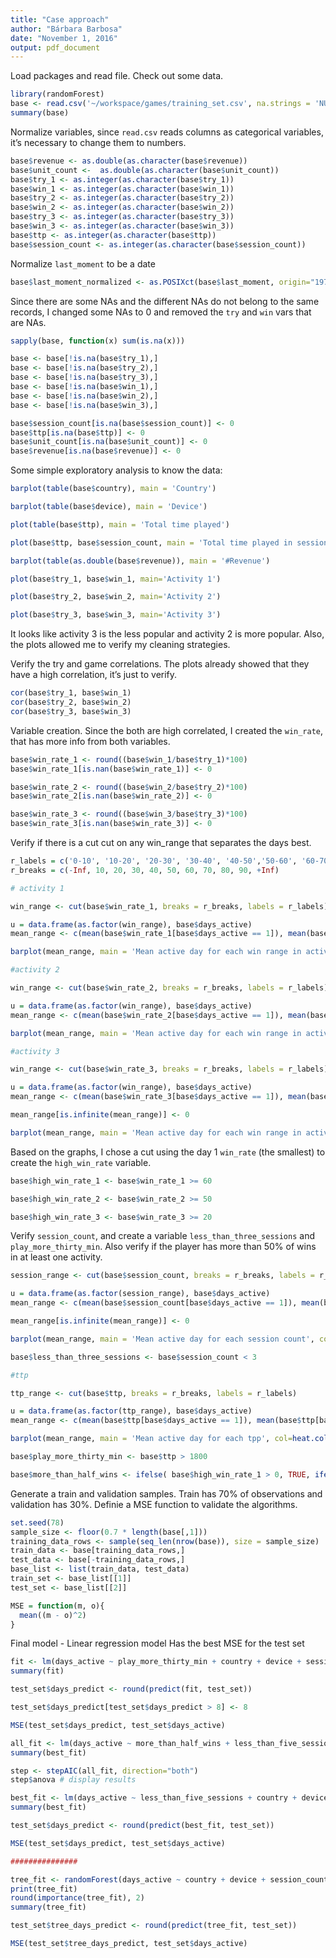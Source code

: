 ```yaml
---
title: "Case approach"
author: "Bárbara Barbosa"
date: "November 1, 2016"
output: pdf_document
---
```


Load packages and read file. Check out some data.
```r
library(randomForest)
base <- read.csv('~/workspace/games/training_set.csv', na.strings = 'NULL')
summary(base)
```

Normalize variables, since `read.csv` reads columns as categorical variables, it's necessary to change them to numbers.

```r
base$revenue <- as.double(as.character(base$revenue))
base$unit_count <-  as.double(as.character(base$unit_count))
base$try_1 <- as.integer(as.character(base$try_1))
base$win_1 <- as.integer(as.character(base$win_1))
base$try_2 <- as.integer(as.character(base$try_2))
base$win_2 <- as.integer(as.character(base$win_2))
base$try_3 <- as.integer(as.character(base$try_3))
base$win_3 <- as.integer(as.character(base$win_3))
base$ttp <- as.integer(as.character(base$ttp))
base$session_count <- as.integer(as.character(base$session_count))
```

Normalize `last_moment` to be a date
```r
base$last_moment_normalized <- as.POSIXct(base$last_moment, origin="1970-01-01")
```

Since there are some NAs and the different NAs do not belong to the same records, I changed some NAs to 0 and removed the `try` and `win` vars that are NAs.
```r
sapply(base, function(x) sum(is.na(x)))

base <- base[!is.na(base$try_1),]
base <- base[!is.na(base$try_2),]
base <- base[!is.na(base$try_3),]
base <- base[!is.na(base$win_1),]
base <- base[!is.na(base$win_2),]
base <- base[!is.na(base$win_3),]

base$session_count[is.na(base$session_count)] <- 0
base$ttp[is.na(base$ttp)] <- 0
base$unit_count[is.na(base$unit_count)] <- 0
base$revenue[is.na(base$revenue)] <- 0
```


Some simple exploratory analysis to know the data:
```r
barplot(table(base$country), main = 'Country')

barplot(table(base$device), main = 'Device')

plot(table(base$ttp), main = 'Total time played')

plot(base$ttp, base$session_count, main = 'Total time played in sessions')

barplot(table(as.double(base$revenue)), main = '#Revenue')

plot(base$try_1, base$win_1, main='Activity 1')

plot(base$try_2, base$win_2, main='Activity 2')

plot(base$try_3, base$win_3, main='Activity 3')
```

It looks like activity 3 is the less popular and activity 2 is more popular. Also, the plots allowed me to verify my cleaning strategies.

Verify the try and game correlations. The plots already showed that they have a high correlation, it's just to verify.
```r
cor(base$try_1, base$win_1)
cor(base$try_2, base$win_2)
cor(base$try_3, base$win_3)
```

Variable creation. Since the both are high correlated,  I created the `win_rate`, that has more info from both variables.  
```r
base$win_rate_1 <- round((base$win_1/base$try_1)*100)
base$win_rate_1[is.nan(base$win_rate_1)] <- 0

base$win_rate_2 <- round((base$win_2/base$try_2)*100)
base$win_rate_2[is.nan(base$win_rate_2)] <- 0

base$win_rate_3 <- round((base$win_3/base$try_3)*100)
base$win_rate_3[is.nan(base$win_rate_3)] <- 0
```


Verify if there is a cut cut on any win_range that separates the days best. 
```r

r_labels = c('0-10', '10-20', '20-30', '30-40', '40-50','50-60', '60-70', '70-80', '80-90', '90-100')
r_breaks = c(-Inf, 10, 20, 30, 40, 50, 60, 70, 80, 90, +Inf)

# activity 1

win_range <- cut(base$win_rate_1, breaks = r_breaks, labels = r_labels)

u = data.frame(as.factor(win_range), base$days_active)
mean_range <- c(mean(base$win_rate_1[base$days_active == 1]), mean(base$win_rate_1[base$days_active == 2]), mean(base$win_rate_1[base$days_active == 3]), mean(base$win_rate_1[base$days_active == 4]), mean(base$win_rate_1[base$days_active == 5]), mean(base$win_rate_1[base$days_active == 6]), mean(base$win_rate_1[base$days_active == 7]), mean(base$win_rate_1[base$days_active == 8]))

barplot(mean_range, main = 'Mean active day for each win range in activity 1', col=heat.colors(1), names.arg=c("1","2","3","4","5", "6", "7","8"))

#activity 2

win_range <- cut(base$win_rate_2, breaks = r_breaks, labels = r_labels)

u = data.frame(as.factor(win_range), base$days_active)
mean_range <- c(mean(base$win_rate_2[base$days_active == 1]), mean(base$win_rate_2[base$days_active == 2]), mean(base$win_rate_2[base$days_active == 3]), mean(base$win_rate_2[base$days_active == 4]), mean(base$win_rate_2[base$days_active == 5]), mean(base$win_rate_2[base$days_active == 6]), mean(base$win_rate_2[base$days_active == 7]), mean(base$win_rate_2[base$days_active == 8]))

barplot(mean_range, main = 'Mean active day for each win range in activity 2', col=heat.colors(1), names.arg=c("1","2","3","4","5", "6", "7","8"))

#activity 3

win_range <- cut(base$win_rate_3, breaks = r_breaks, labels = r_labels)

u = data.frame(as.factor(win_range), base$days_active)
mean_range <- c(mean(base$win_rate_3[base$days_active == 1]), mean(base$win_rate_3[base$days_active == 2]), mean(base$win_rate_3[base$days_active == 3]), mean(base$win_rate_3[base$days_active == 4]), mean(base$win_rate_3[base$days_active == 5]), mean(base$win_rate_3[base$days_active == 6]), mean(base$win_rate_3[base$days_active == 7]), mean(base$win_rate_3[base$days_active == 8]))

mean_range[is.infinite(mean_range)] <- 0

barplot(mean_range, main = 'Mean active day for each win range in activity 3', col=heat.colors(1), names.arg=c("1","2","3","4","5", "6", "7","8"))
```

Based on the graphs, I chose a cut using the day 1 `win_rate` (the smallest) to create the `high_win_rate` variable.

```r
base$high_win_rate_1 <- base$win_rate_1 >= 60

base$high_win_rate_2 <- base$win_rate_2 >= 50

base$high_win_rate_3 <- base$win_rate_3 >= 20
```

Verify `session_count`, and create a variable `less_than_three_sessions` and `play_more_thirty_min`. Also verify if the player has more than 50% of wins in at least one activity.

```r
session_range <- cut(base$session_count, breaks = r_breaks, labels = r_labels)

u = data.frame(as.factor(session_range), base$days_active)
mean_range <- c(mean(base$session_count[base$days_active == 1]), mean(base$session_count[base$days_active == 2]), mean(base$session_count[base$days_active == 3]), mean(base$session_count[base$days_active == 4]), mean(base$session_count[base$days_active == 5]), mean(base$session_count[base$days_active == 6]), mean(base$session_count[base$days_active == 7]), mean(base$session_count[base$days_active == 8]))

mean_range[is.infinite(mean_range)] <- 0

barplot(mean_range, main = 'Mean active day for each session count', col=heat.colors(1), names.arg=c("1","2","3","4","5", "6", "7","8"))

base$less_than_three_sessions <- base$session_count < 3

#ttp

ttp_range <- cut(base$ttp, breaks = r_breaks, labels = r_labels)

u = data.frame(as.factor(ttp_range), base$days_active)
mean_range <- c(mean(base$ttp[base$days_active == 1]), mean(base$ttp[base$days_active == 2]), mean(base$ttp[base$days_active == 3]), mean(base$ttp[base$days_active == 4]), mean(base$ttp[base$days_active == 5]), mean(base$ttp[base$days_active == 6]), mean(base$ttp[base$days_active == 7]), mean(base$ttp[base$days_active == 8]))

barplot(mean_range, main = 'Mean active day for each tpp', col=heat.colors(1), names.arg=c("1","2","3","4","5", "6", "7","8"))

base$play_more_thirty_min <- base$ttp > 1800

base$more_than_half_wins <- ifelse( base$high_win_rate_1 > 0, TRUE, ifelse(base$high_win_rate_2 > 0, TRUE, ifelse(base$high_win_rate_3, TRUE, FALSE)))
```

Generate a train and validation samples. Train has 70% of observations and validation has 30%. Definie a MSE function to validate the algorithms.

```r
set.seed(78)
sample_size <- floor(0.7 * length(base[,1]))
training_data_rows <- sample(seq_len(nrow(base)), size = sample_size)
train_data <- base[training_data_rows,]
test_data <- base[-training_data_rows,]
base_list <- list(train_data, test_data)
train_set <- base_list[[1]]
test_set <- base_list[[2]]

MSE = function(m, o){
  mean((m - o)^2)
}
```

Final model - Linear regression model 
Has the best MSE for the test set

```r
fit <- lm(days_active ~ play_more_thirty_min + country + device + session_count * ttp + less_than_three_sessions + unit_count + revenue + high_win_rate_2 + win_rate_1 + win_rate_2 + win_rate_3, data = train_set)
summary(fit)

test_set$days_predict <- round(predict(fit, test_set))

test_set$days_predict[test_set$days_predict > 8] <- 8

MSE(test_set$days_predict, test_set$days_active)
```

```r
all_fit <- lm(days_active ~ more_than_half_wins + less_than_five_sessions + last_hour_played + country + device + session_count * ttp + unit_count + revenue + try_1 + try_2 + try_3 + win_1 + win_2 + win_3 + win_rate_1 + win_rate_2 + win_rate_3 + high_win_rate_1 + high_win_rate_2 + high_win_rate_3, data = train_set)
summary(best_fit)

step <- stepAIC(all_fit, direction="both")
step$anova # display results 

best_fit <- lm(days_active ~ less_than_five_sessions + country + device + session_count + ttp + unit_count + try_1 + win_2 + win_3 + win_rate_2 + win_rate_3 + high_win_rate_1 + session_count*ttp, data = train_set)
summary(best_fit)

test_set$days_predict <- round(predict(best_fit, test_set))

MSE(test_set$days_predict, test_set$days_active)
```

```r
###############

tree_fit <- randomForest(days_active ~ country + device + session_count + ttp + unit_count + revenue + try_1 + try_2 + try_3 + win_1 + win_2 + win_3, data = train_set, importance=TRUE, na.action = na.omit)
print(tree_fit)
round(importance(tree_fit), 2)
summary(tree_fit)

test_set$tree_days_predict <- round(predict(tree_fit, test_set))

MSE(test_set$tree_days_predict, test_set$days_active)
```
